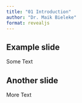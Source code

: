 ```yaml
---
title: "01 Introduction"
author: "Dr. Maik Bieleke"
format: revealjs
---
```


## Example slide

Some Text

## Another slide

More Text
